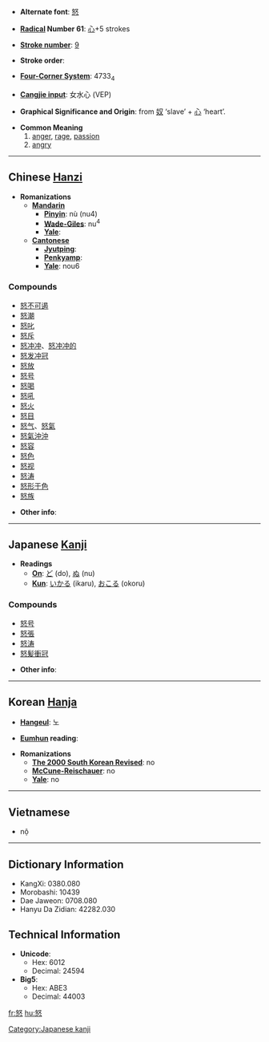 * '''Alternate font''': [[怒]]

* '''[[Wiktionary:Chinese radical index| Radical]] Number 61''': [[Wiktionary:Chinese radical index 心|心]]+5 strokes

* '''[[Wiktionary:Chinese total strokes index|Stroke number]]''': [[Wiktionary:Chinese total strokes index 9|9]]

* '''Stroke order''': 

* '''[[Wiktionary:Chinese four corner index|Four-Corner System]]''': 4733<sub>4</sub>

* '''[[Wiktionary:Chinese Cangjie index|Cangjie input]]''': 女水心 (VEP)

* '''Graphical Significance and Origin''': from [[奴]] ‘slave’ + [[心]] ‘heart’.

* '''Common Meaning'''
*# [[anger]], [[rage]], [[passion]]
*# [[angry]]


----

== Chinese [[Hanzi]] ==

* '''Romanizations'''
** '''[[Mandarin]]'''
*** '''[[Pinyin]]''': nù (nu4)
*** '''[[Wade-Giles]]''': nu<sup>4</sup>
*** '''[[Yale]]''': 
** '''[[Cantonese]]'''
*** '''[[Jyutping]]''':
*** '''[[Penkyamp]]''': 
*** '''[[Yale]]''': nou6

===Compounds===
*[[怒不可遏]]
*[[怒潮]]
*[[怒叱]]
*[[怒斥]]
*[[怒冲冲]]、[[怒冲冲的]]
*[[怒发冲冠]]
*[[怒放]]
*[[怒号]]
*[[怒喝]]
*[[怒吼]]
*[[怒火]]
*[[怒目]]
*[[怒气]]、[[怒氣]]
*[[怒氣沖沖]]
*[[怒容]]
*[[怒色]]
*[[怒视]]
*[[怒涛]]
*[[怒形于色]]
*[[怒族]]

* '''Other info''': 

----

== Japanese [[Kanji]] ==

* '''Readings'''
** '''[[On]]''': [[ど]] (do), [[ぬ]] (nu)
** '''[[Kun]]''': [[いかる]] (ikaru), [[おこる]] (okoru)

===Compounds===
*[[怒号]]
*[[怒張]]
*[[怒涛]]
*[[怒髪衝冠]]

* '''Other info''':  

----

== Korean [[Hanja]] ==

* '''[[Hangeul]]''': 노

* '''[[Eumhun]] reading''': 

* '''Romanizations'''
** '''[[The 2000 South Korean Revised Romanization|The 2000 South Korean Revised]]''': no
** '''[[McCune-Reischauer]]''': no
** '''[[Yale]]''': no

----

==Vietnamese==

* nộ

----

== Dictionary Information ==

* KangXi: 0380.080
* Morobashi: 10439
* Dae Jaweon: 0708.080
* Hanyu Da Zidian: 42282.030

== Technical Information ==

* '''Unicode''':
** Hex: 6012
** Decimal: 24594
* '''Big5''':
** Hex: ABE3
** Decimal: 44003

[[Category:Japanese kanji]]

[[fr:怒]]
[[hu:怒]]
